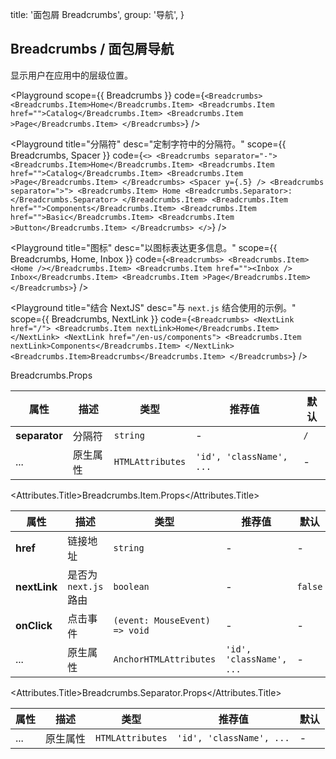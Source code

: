 
  title: '面包屑 Breadcrumbs',
  group: '导航',
}

## Breadcrumbs / 面包屑导航

显示用户在应用中的层级位置。

<Playground
  scope={{ Breadcrumbs }}
  code={`
<Breadcrumbs>
  <Breadcrumbs.Item>Home</Breadcrumbs.Item>
  <Breadcrumbs.Item href="">Catalog</Breadcrumbs.Item>
  <Breadcrumbs.Item >Page</Breadcrumbs.Item>
</Breadcrumbs>
`} />

<Playground
  title="分隔符"
  desc="定制字符中的分隔符。"
  scope={{ Breadcrumbs, Spacer }}
  code={`
<>
  <Breadcrumbs separator="-">
    <Breadcrumbs.Item>Home</Breadcrumbs.Item>
    <Breadcrumbs.Item href="">Catalog</Breadcrumbs.Item>
    <Breadcrumbs.Item >Page</Breadcrumbs.Item>
  </Breadcrumbs>
  <Spacer y={.5} />
  <Breadcrumbs separator=">">
    <Breadcrumbs.Item>
      Home
      <Breadcrumbs.Separator>:</Breadcrumbs.Separator>
    </Breadcrumbs.Item>
    <Breadcrumbs.Item href="">Components</Breadcrumbs.Item>
    <Breadcrumbs.Item href="">Basic</Breadcrumbs.Item>
    <Breadcrumbs.Item >Button</Breadcrumbs.Item>
  </Breadcrumbs>
</>
`} />

<Playground
  title="图标"
  desc="以图标表达更多信息。"
  scope={{ Breadcrumbs, Home, Inbox }}
  code={`
<Breadcrumbs>
  <Breadcrumbs.Item><Home /></Breadcrumbs.Item>
  <Breadcrumbs.Item href=""><Inbox /> Inbox</Breadcrumbs.Item>
  <Breadcrumbs.Item >Page</Breadcrumbs.Item>
</Breadcrumbs>
`} />

<Playground
  title="结合 NextJS"
  desc="与 `next.js` 结合使用的示例。"
  scope={{ Breadcrumbs, NextLink }}
  code={`
<Breadcrumbs>
  <NextLink href="/">
    <Breadcrumbs.Item nextLink>Home</Breadcrumbs.Item>
  </NextLink>
  <NextLink href="/en-us/components">
    <Breadcrumbs.Item nextLink>Components</Breadcrumbs.Item>
  </NextLink>
  <Breadcrumbs.Item>Breadcrumbs</Breadcrumbs.Item>
</Breadcrumbs>
`} />

<Attributes edit="/pages/zh-cn/components/breadcrumbs.mdx">
<Attributes.Title>Breadcrumbs.Props</Attributes.Title>

| 属性 | 描述 | 类型 | 推荐值 | 默认
| ---------- | ---------- | ---- |  -------------- | ------ |
| **separator** | 分隔符 | `string` | - | `/` |
| ... | 原生属性 | `HTMLAttributes` | `'id', 'className', ...` | - |

<Attributes.Title>Breadcrumbs.Item.Props</Attributes.Title>

| 属性 | 描述 | 类型 | 推荐值 | 默认
| ---------- | ---------- | ---- |  -------------- | ------ |
| **href** |  链接地址 | `string` | - | - |
| **nextLink** | 是否为 `next.js` 路由 | `boolean` | - | `false` |
| **onClick** | 点击事件 | `(event: MouseEvent) => void` | - | - |
| ... | 原生属性 | `AnchorHTMLAttributes` | `'id', 'className', ...` | - |

<Attributes.Title>Breadcrumbs.Separator.Props</Attributes.Title>

| 属性 | 描述 | 类型 | 推荐值 | 默认
| ---------- | ---------- | ---- |  -------------- | ------ |
| ... | 原生属性 | `HTMLAttributes` | `'id', 'className', ...` | - |

</Attributes>

